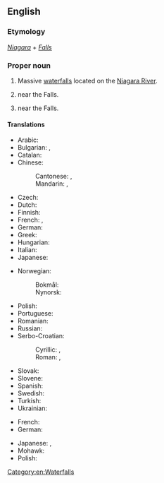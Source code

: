 ==English==
{{wikipedia}}

===Etymology===
''[[Niagara]]'' + ''[[falls|Falls]]''

===Proper noun===
{{en-proper noun|head=[[Niagara]] [[falls|Falls]]}}

# Massive [[waterfall]]s located on the [[Niagara River]].
# {{place|en|city|s/New York}} near the Falls.
# {{place|en|city|p/Ontario}} near the Falls.

====Translations====
{{trans-top|waterfalls}}
* Arabic: {{t|ar|شلالات نياجارا|m-p|tr=šalālāt nīāǧārā}}
* Bulgarian: {{t|bg|Ниагарски водопад|m}}, {{t|bg|Ниагара|f}}
* Catalan: {{t|ca|cascades del Niàgara|f-p}}
* Chinese:
*: Cantonese: {{t|yue|尼亞加拉瀑布}}, {{t|yue|尼亚加拉瀑布|tr=nei4 aa3 gaa1 laai1 buk6 bou3}}
*: Mandarin: {{t+|cmn|尼亞加拉瀑布}}, {{t+|cmn|尼亚加拉瀑布|tr=Níyàjiālā Pùbù}}
* Czech: {{t|cs|Niagarské vodopády|m-p}}
* Dutch: {{t|nl|Niagarawatervallen|p}}
* Finnish: {{t|fi|[[Niagaran]] [[putoukset]]|p}}
* French: {{t|fr|chutes du Niagara|f-p}}, {{t|fr|chutes Niagara|f-p}}
* German: {{t+|de|Niagarafälle|m-p}}
* Greek: {{t|el|Καταρράκτες του Νιαγάρα|f-p}}
* Hungarian: {{t|hu|Niagara-vízesés|p}}
* Italian: {{t|it|cascate del Niagara|f-p}}
* Japanese: {{t|ja|ナイアガラの滝|tr=naiagaranotaki}}
{{trans-mid}}
* Norwegian:
*: Bokmål: {{t|nb|Niagarafallene|m-p}}
*: Nynorsk: {{t|nn|Niagarafalla|m-p}}
* Polish: {{t+|pl|Niagara|f}}
* Portuguese: {{t|pt|Cataratas do Niágara|f-p}}
* Romanian: {{t|ro|Cascada Niagara|f}}
* Russian: {{t|ru|Ниага́рский водопа́д|m}}
* Serbo-Croatian: 
*: Cyrillic: {{t|sh|Нијагарини водопади|m-p}}, {{t|sh|Слапови Нијагар|m-p}}
*: Roman: {{t|sh|Nijagarski vodopadi|m-p}}, {{t|sh|Slapovi Niagare|m-p}}
* Slovak: {{t|sk|Niagarské vodopády|m-p}}
* Slovene: {{t|sl|Niagarski slapovi|m-p}}
* Spanish: {{t|es|cataratas del Niágara|f-p}}
* Swedish: {{t|sv|Niagarafallen|c-p}}
* Turkish: {{t|tr|Niagara Şelaleleri|p}}
* Ukrainian: {{t|uk|Ніага́рський водоспа́д|m}}
{{trans-bottom}}
{{trans-top|a city}}
* French: {{t|fr|Niagara Falls|f}}
* German: {{t|de|Niagara Falls|n}}
{{trans-mid}}
* Japanese: {{t|ja|ナイアガラ・フォールズ|tr=naiagara fōruzu}}, {{t|ja|ナイアガラフォールズ|tr=naiagarafōruzu}}
* Mohawk: {{t|moh|Tkaniá:taren’s}}
* Polish: {{t+|pl|Niagara Falls|n}}
{{trans-bottom}}

[[Category:en:Waterfalls]]